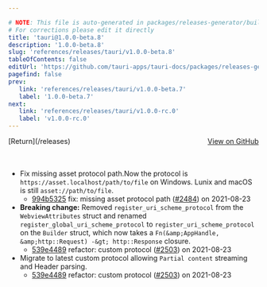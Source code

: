 ```yaml
---

# NOTE: This file is auto-generated in packages/releases-generator/build.ts
# For corrections please edit it directly
title: 'tauri@1.0.0-beta.8'
description: '1.0.0-beta.8'
slug: 'references/releases/tauri/v1.0.0-beta.8'
tableOfContents: false
editUrl: 'https://github.com/tauri-apps/tauri-docs/packages/releases-generator/build.ts'
pagefind: false
prev:
   link: 'references/releases/tauri/v1.0.0-beta.7'
   label: '1.0.0-beta.7'
next:
   link: 'references/releases/tauri/v1.0.0-rc.0'
   label: 'v1.0.0-rc.0'
---
```


<div style="margin-bottom:3rem; display: flex; justify-content: space-between; align-items: center"><span>[Return](/releases)</span><span><a href="https://github.com/tauri-apps/tauri/releases/tag/tauri-v1.0.0-beta.8">View on GitHub</a></span></div>

- Fix missing asset protocol path.Now the protocol is `https://asset.localhost/path/to/file` on Windows. Lunix and macOS
  is still `asset://path/to/file`.
  - [994b5325](https://www.github.com/tauri-apps/tauri/commit/994b5325dd385f564b37fe1530c5d798dc925fff) fix: missing asset protocol path ([#2484](https://www.github.com/tauri-apps/tauri/pull/2484)) on 2021-08-23
- **Breaking change:** Removed `register_uri_scheme_protocol` from the `WebviewAttributes` struct and renamed `register_global_uri_scheme_protocol` to `register_uri_scheme_protocol` on the `Builder` struct, which now takes a `Fn(&amp;AppHandle, &amp;http::Request) -&gt; http::Response` closure.
  - [539e4489](https://www.github.com/tauri-apps/tauri/commit/539e4489e0bac7029d86917e9982ea49e02fe489) refactor: custom protocol ([#2503](https://www.github.com/tauri-apps/tauri/pull/2503)) on 2021-08-23
- Migrate to latest custom protocol allowing `Partial content` streaming and Header parsing.
  - [539e4489](https://www.github.com/tauri-apps/tauri/commit/539e4489e0bac7029d86917e9982ea49e02fe489) refactor: custom protocol ([#2503](https://www.github.com/tauri-apps/tauri/pull/2503)) on 2021-08-23

